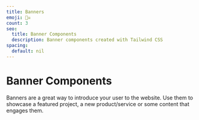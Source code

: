 ```yaml
---
title: Banners
emoji: 🏴‍☠️
count: 3
seo:
  title: Banner Components
  description: Banner components created with Tailwind CSS
spacing:
  default: nil
---
```


# Banner Components

Banners are a great way to introduce your user to the website. Use them to showcase a featured project, a new product/service or some content that engages them.

<List collection={collection} list={examples} name={name} spacing={spacing} />
